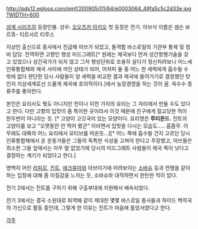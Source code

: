 http://pds12.egloos.com/pmf/200905/01/64/e0003064_49fa5c5c2d33e.jpg?WIDTH=600

[[성계 시리즈]]의 등장인물.
성우: [[오오츠카 아키오]]
첫 등장은 전기. 아브식 이름은 샘슨 보르쥬- 티르사르 티루스

지상인 출신으로 종사에서 진급해 아브가 되었고, 돌격함 바스로일의 기관부 통제 및 정비 담당. 전역하면 고향인 행성 미드그래트[* 원래는 제국보다 먼저 성간항행기술을 갖고 있었으나 성간국가가 되지 않고 그저 행성단위로 조용히 살다가 정신차려보니 어느새 인류통합체와 제국 사이에 끼인 상태가 되어, 어차피 둘 중 어느 한 세력에게 흡수될 수밖에 없다 판단한 당시 사람들이 양 세력을 비교한 결과 제국에 들어가기로 결정했던 탓인지 지상세계로선 드물게 제국에 호의적이다.]에서 농장경영을 하는 것이 꿈. 옥수수 증류주를 좋아한다.

본인은 요리사도 뭣도 아니지만 천이나 이천 가지의 요리는 그 자리에서 만들 수도 있다고 한다. 다만 고향의 입맛이 좀 특이한 곳이라서 이것 때문에 친구에게 절교당한 적이 한두번이 아니라는 듯. [* 고양이 고깃국이 있는 모양이다. 요리명은 '''루티몬드.''' 진트의 고양이를 보고 "오랫동안 안 먹어 봤군" 이라면서 입맛을 다시는 모습도..... 흠좀무. 아무래도 대륙의 어느 요리에서 모티브를 따온듯...][* 어느 쪽에 흡수될 건지 고르던 당시 인류통합체에서 온 운동가들은 그들의 독특한 식성을 고쳐야 한다고 주장했고, 아브들은 최소한 그들 앞에서는 아무 말 없었기에 당시의 미드그래트 사람들이 제국 쪽이 낫다고 결정하는 계기가 되었다고 한다.]

명백히 어린 [[라피르]], [[진트]], [[에크류아]]와 아브이기에 어려보이는 [[소바슈]] 등과 전쟁을 같이 하는 입정에 대해 좀 이질감을 느끼는 듯, 소바슈와 대작하면서 한탄한 적이 있다.

전기 2에서는 진트를 구하기 위해 구출부대에 자원해서 배속되었다.

전기 3에서는 결국 소원대로 퇴역해 같이 제대한 몇몇 바스로일 종사들과 하이드 백작국의 가신으로 활동 중인데, 그렇게 한 이유는 진트가 마음에 들었서였다고 한다.

[[각주]]
